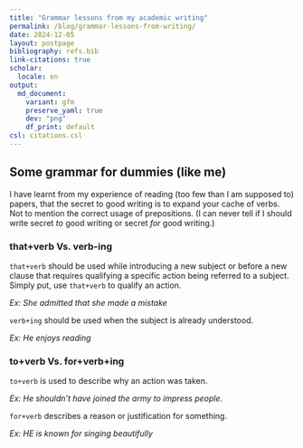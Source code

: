 ```yaml
---
title: "Grammar lessons from my academic writing"
permalink: /blog/grammar-lessons-from-writing/
date: 2024-12-05
layout: postpage
bibliography: refs.bib
link-citations: true
scholar:
  locale: en
output:
  md_document:
    variant: gfm
    preserve_yaml: true
    dev: "png"
    df_print: default
csl: citations.csl
---
```


## Some grammar for dummies (like me) 

I have learnt from my experience of reading (too few than I am supposed to) papers, that the secret to good writing is to expand your cache of verbs. Not to mention the correct usage of prepositions. (I can never tell if I should write secret _to_ good writing or secret _for_ good writing.)

### that+verb Vs. verb-ing 

`that+verb` should be used while introducing a new subject or before a new clause that requires qualifying a specific action being referred to a subject. Simply put, use `that+verb` to qualify an action. 

_Ex: She admitted that she made a mistake_

 `verb+ing` should be used when the subject is already understood.

_Ex: He enjoys reading_

### to+verb Vs. for+verb+ing

`to+verb` is used to describe why an action was taken. 

_Ex: He shouldn’t have joined the army to impress people._

`for+verb` describes a reason or justification for something. 

_Ex: HE is known for singing beautifully_



